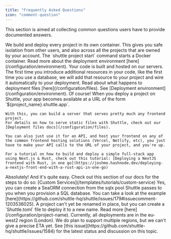 ```yaml
---
title: "Frequently Asked Questions"
icon: "comment-question"
---
```


This section is aimed at collecting common questions users have to provide documented answers.

<AccordionGroup>
  <Accordion title="How secure is Shuttle?">
    We build and deploy every project in its own container.
    This gives you safe isolation from other users,
    and also across all the projects that are owned by your account.
  </Accordion>
  <Accordion title="What happens when I create a project?">
    The `shuttle project start` command starts a Docker container.
    Read more about the deployment environment [here](/configuration/environment).
  </Accordion>
  <Accordion title="What happens when I deploy to Shuttle?">
    Your code is built and hosted on our servers. The first time you introduce additional resources in your code, like the first time you use a database, we will add that resource to your project and wire it automatically to your deployment.
    Read about what happens to deployment files [here](/configuration/files).
  </Accordion>
  <Accordion title="Which version of Rust will my project be compiled with?">
    See [Deployment environment](/configuration/environment).
  </Accordion>
  <Accordion title="Can I use frontend frameworks with Shuttle?">
    Of course! When you deploy a project on Shuttle, your app becomes available at a URL of the form `${project_name}.shuttle.app`.

    With this, you can build a server that serves pretty much any frontend project.
    For details on how to serve static files with Shuttle, check out our [Deployment files docs](/configuration/files).

    You can also just use it for an API, and host your frontend on any of the common frontend hosting solutions (Vercel, Netlify, etc), you just have to make your API calls to the URL of your project, and you're up.

    For a tutorial on how to build and deploy a simple full-stack app using Next.js & Rust, check out this tutorial: [Deploying a NextJS frontend with Rust, in one go](https://joshmo.hashnode.dev/deploying-a-nextjs-front-end-with-a-rust-api-in-one-go)
  </Accordion>
  <Accordion title="Can I implement my own custom service for Shuttle?">
    Absolutely! And it's quite easy. Check out this section of our docs for the steps to do so: [Custom Services](/templates/tutorials/custom-service)
  </Accordion>
  <Accordion title="Can I use SeaORM with Shuttle?">
    Yes, you can create a SeaORM connection from the sqlx pool Shuttle passes to you when you provision a SQL database. You can take a look at the example [here](https://github.com/shuttle-hq/shuttle/issues/179#issuecomment-1203536025).
  </Accordion>
  <Accordion title="Can I rename my Shuttle project?">
    A project can't yet be renamed in place, but you can create a `Shuttle.toml` file to deploy it to a new name. Read more [here](/configuration/project-name).
  </Accordion>
  <Accordion title="Where geographically are deployments hosted?">
    Currently, all deployments are in the eu-west2 region (London).
    We do plan to support multiple regions, but we can't give a precise ETA yet.
  </Accordion>
  <Accordion title="Can I self-host Shuttle?">
    See [this issue](https://github.com/shuttle-hq/shuttle/issues/1584) for the latest status and discussion on this topic.
  </Accordion>
</AccordionGroup>
